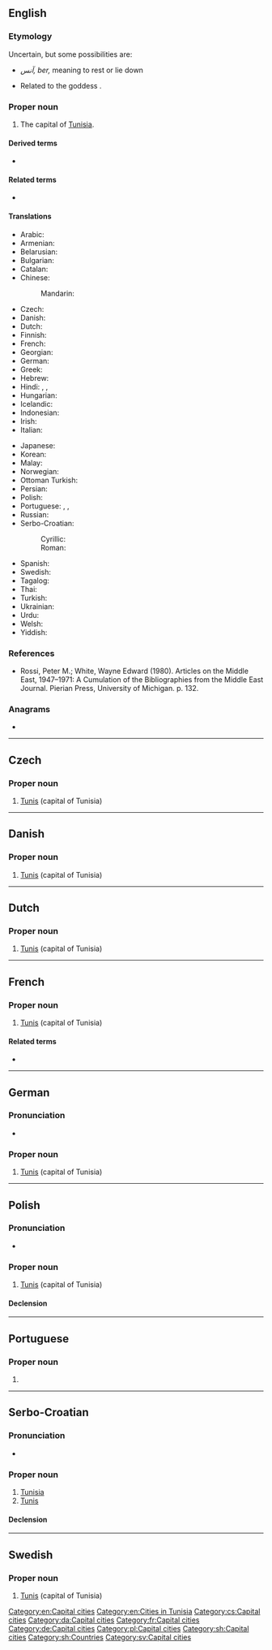 {{also|Túnis|Tunis.}}
==English==
{{wikipedia}}

===Etymology===
Uncertain, but some possibilities are:
* {{etyl|ber|en}} ''آنس,'' ''ber,'' meaning to rest or lie down
* Related to the {{etyl|phn|en}} goddess {{w|Tanit}}.

===Proper noun===
{{en-proper noun}}

# The capital of [[Tunisia]].

====Derived terms====
* {{l|en|Tunis cake}}

====Related terms====
* {{l|en|Tunisia}}

====Translations====
{{trans-top|capital of Tunisia}}
* Arabic: {{t+|ar|تُونِس|f}}
* Armenian: {{t|hy|Թունիս|sc=Armn}}
* Belarusian: {{t|be|Туні́с|m|sc=Cyrl}}
* Bulgarian: {{t|bg|Туни́с|m|sc=Cyrl}}
* Catalan: {{t|ca|Tunis}}
* Chinese:
*: Mandarin: {{t+|cmn|突尼斯|tr=Tūnísī|sc=Hani}}
* Czech: {{t+|cs|Tunis|m}}
* Danish: {{t|da|Tunis}}
* Dutch: {{t+|nl|Tunis}}
* Finnish: {{t+|fi|Tunis}}
* French: {{t+|fr|Tunis|m}}
* Georgian: {{t|ka|ტუნისი|sc=Geor}}
* German: {{t+|de|Tunis|n}}
* Greek: {{t+|el|Τύνιδα|f|sc=Grek}}
* Hebrew: {{t|he|תוניס|tr=tunis|sc=Hebr}}
* Hindi: {{t|hi|तूनिस|tr=tūnis|sc=Deva}}, {{t|hi|ट्यूनिस|tr=ṭyūnis|sc=Deva}}, {{t|hi|टुनिस|tr=ṭunis|sc=Deva}}
* Hungarian: {{t+|hu|Tunisz}}
* Icelandic: {{t+|is|Túnis|n}}
* Indonesian: {{t|id|Tunis}}
* Irish: {{t|ga|Túinis|m}}
* Italian: {{t|it|Tunisi|f}}
{{trans-mid}}
* Japanese: {{t|ja|チュニス|tr=Chunisu}}
* Korean: {{t|ko|^튀니스|sc=Hang}}
* Malay: {{t|ms|Tunis}}
* Norwegian: {{t+|no|Tunis}}
* Ottoman Turkish: {{t|ota|طونوس|tr=tunus|sc=ota-Arab}}
* Persian: {{t|fa|تونس|tr=tunes|sc=fa-Arab}}
* Polish: {{t+|pl|Tunis|m}}
* Portuguese: {{t+|pt|Tunes|f}} {{qualifier|Portugal}}, {{t+|pt|Túnis|f}} {{qualifier|Brazil}}, {{t+|pt|Tunis|f}}
* Russian: {{t+|ru|Туни́с|m}}
* Serbo-Croatian:
*: Cyrillic: {{t|sh|Ту̀нис|m|sc=Cyrl}}
*: Roman: {{t+|sh|Tùnis|m}}
* Spanish: {{t+|es|Túnez}}
* Swedish: {{t|sv|Tunis}}
* Tagalog: {{t|tl|Tunis}}
* Thai: {{t|th|ตูนิส|tr=dtoo-nít}}
* Turkish: {{t+|tr|Tunus}}
* Ukrainian: {{t+|uk|Туні́с|m|sc=Cyrl}}
* Urdu: {{t|ur|تونس|tr=tūnis|sc=ur-Arab}}
* Welsh: {{t|cy|Tiwnis}}
* Yiddish: {{t|yi|טוניס}}
{{trans-bottom}}

===References===
* Rossi, Peter M.; White, Wayne Edward (1980). Articles on the Middle East, 1947–1971: A Cumulation of the Bibliographies from the Middle East Journal. Pierian Press, University of Michigan. p. 132.

===Anagrams===
* {{anagrams|en|Sintu|inust|suint|units}}

[[Category:en:Capital cities]]
[[Category:en:Cities in Tunisia]]

----

==Czech==
{{wikipedia|lang=cs}}

===Proper noun===
{{head|cs|proper noun|g=m}}

# [[#English|Tunis]] (capital of Tunisia)

[[Category:cs:Capital cities]]

----

==Danish==
{{wikipedia|lang=da}}

===Proper noun===
{{head|da|proper noun}}

# [[#English|Tunis]] (capital of Tunisia)

[[Category:da:Capital cities]]

----

==Dutch==
{{wikipedia|lang=nl}}

===Proper noun===
{{head|nl|proper noun|n}}

# [[#English|Tunis]] (capital of Tunisia)

{{topics|nl|Cities in Tunisia|Capital cities}}

----

==French==

===Proper noun===
{{fr-proper noun}}

# [[#English|Tunis]] (capital of Tunisia)

====Related terms====
* {{l|fr|Tunisie}}

[[Category:fr:Capital cities]]

----

==German==
{{wikipedia|lang=de}}

===Pronunciation===
* {{IPA|lang=de|[ˈtuːnɪs]}}

===Proper noun===
{{head|de|proper noun|g=n}}

# [[#English|Tunis]] (capital of Tunisia)

[[Category:de:Capital cities]]

----

==Polish==
{{wikipedia|lang=pl}}

===Pronunciation===
* {{audio|Pl-Tunis.ogg|audio|lang=pl}}

===Proper noun===
{{head|pl|proper noun|g=m}}

# [[#English|Tunis]] (capital of Tunisia)

====Declension====
{{pl-decl-noun-sing|Tunis|Tunisu|Tunisowi|Tunis|Tunisem|Tunisie|Tunisie}}

[[Category:pl:Capital cities]]

----

==Portuguese==

===Proper noun===
{{pt-proper noun|f}}

# {{alternative form of|Tunes|lang=pt}}

----

==Serbo-Croatian==

===Pronunciation===
* {{IPA|/tǔnis/|lang=sh}}

===Proper noun===
{{sh-proper noun|g=m|head=Tùnis}}

# [[Tunisia]]
# [[#English|Tunis]] {{gloss|capital of Tunisia}}

====Declension====
{{sh-decl-noun-unc
|Tunis
|Tunisa
|Tunisu
|Tunis
|Tunisu
|Tunisu
|Tunisom
}}

[[Category:sh:Capital cities]]
[[Category:sh:Countries]]

----

==Swedish==
{{wikipedia|lang=sv}}

===Proper noun===
{{head|sv|proper noun}}

# [[#English|Tunis]] (capital of Tunisia)

[[Category:sv:Capital cities]]